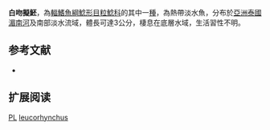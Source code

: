 {{Speciesbox
| name = 白吻擬魾
| status = DD
| status_system = IUCN3.1
| image = 
| image_width = 250px
| genus = Pseudobagarius
| species = leucorhynchus
| authority = [[Fowler|Fowler]], 1934
| synonyms = *''Akysis leucorhynchus'' ,Fowler, 1934 
}}
'''白吻擬魾'''，為[[輻鰭魚綱|輻鰭魚綱]][[鯰形目|鯰形目]][[粒鯰科|粒鯰科]]的其中一[[種|種]]，為熱帶淡水魚，分布於[[亞洲|亞洲]][[泰國|泰國]][[湄南河|湄南河]]及南部淡水流域，體長可達3公分，棲息在底層水域，生活習性不明。

==参考文献==
*{{FishBase_species|genus=Pseudobagarius|species=leucorhynchus|year=2015|month=2}}

== 扩展阅读 ==
{{refbegin}}
{{wikispecies-inline|Pseudobagarius leucorhynchus|白吻擬魾}}
{{refend}}
{{Taxonbar|from=Q6429038}}

[[Category:IUCN红色名录数据缺乏物种|PL]]
[[Category:擬魾屬|leucorhynchus]]